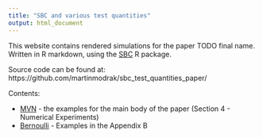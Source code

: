 ```yaml
---
title: "SBC and various test quantities"
output: html_document
---
```


This website contains rendered simulations for the paper TODO final name. Written in
R markdown, using the [SBC](https://hyunjimoon.github.io/SBC/) R package.

Source code can be found at: https://github.com/martinmodrak/sbc_test_quantities_paper/

Contents:

- [MVN](mvn.html) - the examples for the main body of the paper (Section 4 - Numerical Experiments)
- [Bernoulli](bernoulli.html) - Examples in the Appendix B
